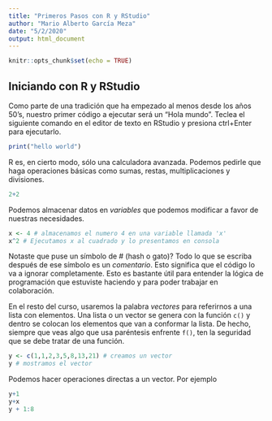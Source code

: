 ```yaml
---
title: "Primeros Pasos con R y RStudio"
author: "Mario Alberto García Meza"
date: "5/2/2020"
output: html_document
---
```


```r
knitr::opts_chunk$set(echo = TRUE)
```

## Iniciando con R y RStudio

Como parte de una tradición que ha empezado al menos desde los años 50's, nuestro primer código a ejecutar será un "Hola mundo". Teclea el siguiente comando en el editor de texto en RStudio y presiona ctrl+Enter para ejecutarlo.
```r
print("hello world")
```
R es, en cierto modo, sólo una calculadora avanzada. Podemos pedirle que haga operaciones básicas como sumas, restas, multiplicaciones y divisiones.

```r
2+2
```

Podemos almacenar datos en _variables_ que podemos modificar a favor de nuestras necesidades.

```r
x <- 4 # almacenamos el numero 4 en una variable llamada 'x'
x^2 # Ejecutamos x al cuadrado y lo presentamos en consola
```
Notaste que puse un símbolo de # (hash o gato)? Todo lo que se escriba después de ese símbolo es un _comentario_. Esto significa que el código lo va a ignorar completamente. Esto es bastante útil para entender la lógica de programación que estuviste haciendo y para poder trabajar en colaboración.

En el resto del curso, usaremos la palabra _vectores_ para referirnos a una lista con elementos. Una lista o un vector se genera con la función `c()` y dentro se colocan los elementos que van a conformar la lista. De hecho, siempre que veas algo que usa paréntesis enfrente `f()`, ten la seguridad que se debe tratar de una función.

```r
y <- c(1,1,2,3,5,8,13,21) # creamos un vector
y # mostramos el vector
```
Podemos hacer operaciones directas a un vector. Por ejemplo
```r
y+1
y+x
y + 1:8
```
